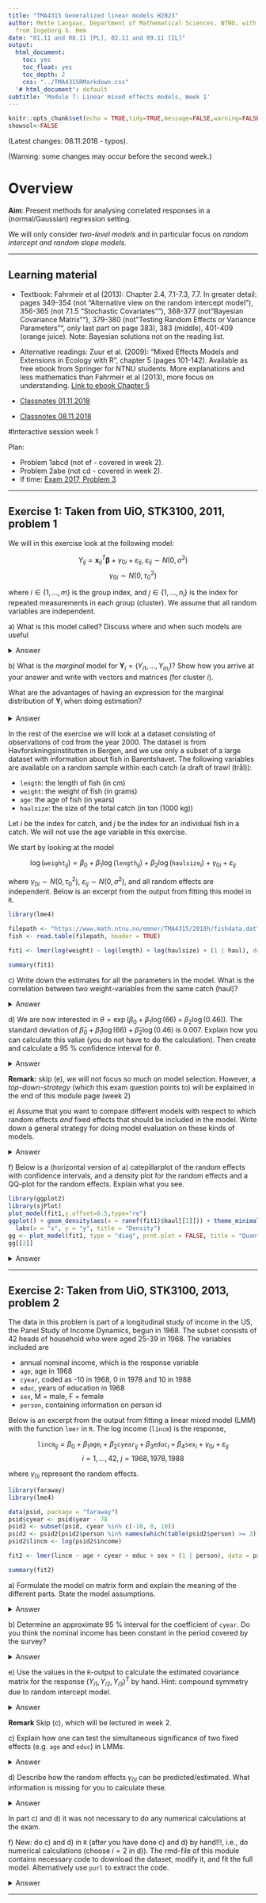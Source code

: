 ```yaml
---
title: "TMA4315 Generalized linear models H2023"
author: Mette Langaas, Department of Mathematical Sciences, NTNU, with contibutions
  from Ingeborg G. Hem
date: "01.11 and 08.11 [PL], 02.11 and 09.11 [IL]"
output:
  html_document:
    toc: yes
    toc_float: yes
    toc_depth: 2
    css: "../TMA4315RMarkdown.css"
  '# html_document': default
subtitle: 'Module 7: Linear mixed effects models, Week 1'
---
```


```r
knitr::opts_chunk$set(echo = TRUE,tidy=TRUE,message=FALSE,warning=FALSE,results="hold")
showsol<-FALSE
```

(Latest changes: 08.11.2018 - typos).

(Warning: some changes may occur before the second week.)

# Overview

**Aim**: Present methods for analysing correlated responses in a (normal/Gaussian) regression setting.

We will only consider _two-level models_ and in particular focus on _random intercept and random slope models._

---

## Learning material

* Textbook: Fahrmeir et al (2013): Chapter 2.4, 7.1-7.3, 7.7. In greater detail: pages 349-354 (not "Alternative view on the random intercept model"), 356-365 (not 7.1.5 "Stochastic Covariates""), 368-377 (not "Bayesian Covariance Matrix""), 379-380 (not "Testing Random Effects or Variance Parameters"", only last part on page 383), 383 (middle), 401-409 (orange juice). Note: Bayesian solutions not on the reading list.

* Alternative readings: Zuur et al. (2009): "Mixed Effects Models and Extensions in Ecology with R", chapter 5 (pages 101-142). Available as free ebook from Springer for NTNU students. More explanations and less mathematics than Fahrmeir et al (2013), more focus on understanding. [Link to ebook Chapter 5](https://link.springer.com/chapter/10.1007/978-0-387-87458-6_5)

* [Classnotes 01.11.2018](https://www.math.ntnu.no/emner/TMA4315/2018h/M7w12018.pdf) 
* [Classnotes 08.11.2018](https://www.math.ntnu.no/emner/TMA4315/2018h/M7w22018.pdf) 


#<a id="interactivew1">Interactive session week 1 </a>

Plan:  

* Problem 1abcd (not ef - covered in week 2).
* Problem 2abe (not cd - covered in week 2).
* If time: [Exam 2017, Problem 3](#exam2017)

---

## Exercise 1: Taken from UiO, STK3100, 2011, problem 1

We will in this exercise look at the following model:

$$Y_{ij} = \mathbf{x}_{ij}^T \pmb{\beta} + \gamma_{0i} + {\varepsilon}_{ij}, \ \varepsilon_{ij} \sim N(0, \sigma^2) $$
$$\gamma_{0i} \sim N(0, \tau_0^2)$$

where $i \in \{1, \dots, m\}$ is the group index, and $j \in \{1, \dots, n_i\}$ is the index for repeated measurements in each group (cluster). We assume that all random variables are independent.

<span class="question">a) What is this model called? Discuss where and when such models are useful</span>


<details><summary>Answer</summary>
This is a random intercept model. Such models are useful if you want to model correlations between variables from the same group (clustered data) or the same invidual (longitudinal data).
</details>

<span class="question">b) What is the *marginal* model for $\mathbf{Y}_i = (Y_{i1}, \dots, Y_{in_i})$? Show how you arrive at your answer and write with vectors and matrices (for cluster $i$).</span>

<span class="question">What are the advantages of having an expression for the marginal distribution of $\mathbf{Y}_i$ when doing estimation? </span>

<details><summary>Answer</summary>
We have 

$$\mathbf{Y}_i = \mathbf{X}_i \pmb{\beta} + \mathbf{1}\gamma_{0i} + \pmb{\varepsilon}_i, \ \pmb{\varepsilon}_i \sim N(0, \sigma^2\mathbf{I}) $$

which gives

$$ \mathbf{Y}_i \sim N(\mathbf{X}_i\pmb{\beta}, \tau_0^2 \mathbf{11}^T + \sigma^2 \mathbf{I}) $$

where $\mathbf{1}$ is a column vector of ones. 

Advantage of having the marginal distribution: Then we also have an explicit expression for the likelihood

$$L(\pmb{\beta}, \tau_0^2, \sigma^2) = \prod_{i = 1}^N f(y_i; \pmb{\beta}, \tau_0^2, \sigma^2) $$

which we need to find MLE and REML estimates.

</details>

<!-- New: also write down the formula for ${\bf Y}$ (all clusters together). -->



In the rest of the exercise we will look at a dataset consisting of observations of cod from the year 2000. The dataset is from Havforskningsinstitutten in Bergen, and we use only a subset of a large dataset with information about fish in Barentshavet. The following variables are available on a random sample within each catch (a draft of trawl (trål)):

* `length`: the length of fish (in cm)
* `weight`: the weight of fish (in grams)
* `age`: the age of fish (in years)
* `haulsize`: the size of the total catch (in ton (1000 kg))

Let $i$ be the index for catch, and $j$ be the index for an individual fish in a catch. We will not use the age variable in this exercise.

We start by looking at the model

$$ \log(\texttt{weight}_{ij}) = \beta_0 + \beta_1 \log(\texttt{length}_{ij}) + \beta_2\log(\texttt{haulsize}_i) + \gamma_{0i} + \varepsilon_{ij} $$

where $\gamma_{0i}\sim N(0, \tau_0^2)$, $\varepsilon_{ij} \sim N(0,\sigma^2)$, and all random effects are independent. Below is an excerpt from the output from fitting this model in `R`.

```r

library(lme4)

filepath <- "https://www.math.ntnu.no/emner/TMA4315/2018h/fishdata.dat"
fish <- read.table(filepath, header = TRUE)

fit1 <- lmer(log(weight) ~ log(length) + log(haulsize) + (1 | haul), data = fish)

summary(fit1)

```


<span class="question">c) Write down the estimates for all the parameters in the model. What is the correlation between two weight-variables from the same catch (haul)?</span>

<details><summary>Answer</summary>

```r

library(lme4)

filepath <- "https://www.math.ntnu.no/emner/TMA4315/2018h/fishdata.dat"
fish <- read.table(filepath, header = TRUE)

fit1 <- lmer(log(weight) ~ log(length) + log(haulsize) + (1 | haul), data = fish)

#summary(fit1)

```

We have the following parameter estimates:

```r

df <- data.frame(Parameter = c("$\\beta_0$", "$\\beta_1$", "$\\beta_2$", "$\\sigma_b$", "$\\sigma$"),
                 Estimate = c(fixef(fit1), sqrt(summary(fit1)$varcor$haul[1]), sigma(fit1)))

library(knitr)
kable(df, digits = 4)

```

The correlation between two weight-variables from the same catch (haul) is found from inserting parameter estimates into 
$$\text{Corr}(Y_{ij},Y_{il})=\frac{\tau_0^2}{\tau_0^2+\sigma^2} \text{ for }j\neq l$$

```r
vc <- VarCorr(fit1)
print(vc)
df <- as.data.frame(vc)
numerator <- df[4][[1]][1]
denominator <- sum(df[4][[1]])
cat("numerator:", numerator, "\n")
cat("denominator:", denominator, "\n")
ICC <- numerator/denominator
ICC
```

Then, $$\widehat{\frac{\tau_0^2}{\tau_0^2 + \sigma^2}} = \frac{{`r numerator`}}{{`r denominator`}}={`r ICC`}$$

</details>

<span class="question">d) We are now interested in $\theta = \exp(\beta_0 + \beta_1 \log(66) + \beta_2 \log(0.46))$. The standard deviation of $\hat{\beta}_0 + \hat{\beta}_1 \log(66) + \hat{\beta}_2 \log(0.46)$ is 0.007. Explain how you can calculate this value (you do not have to do the calculation). Then create and calculate a 95 % confidence interval for $\theta$.</span>

<details><summary>Answer</summary>
$\pmb{\hat{\beta}}$ is approximately Gaussian (normal), and then

$$\log(\hat{\theta}) = \hat{\mu} = \hat{\beta}_0 + \hat{\beta}_1 \log(66) + \hat{\beta}_2 \log(0.46)$$

is also Gaussian with variance

$$Var(\hat{\mu}) = Var(\hat{\beta}_0) + \log(66)^2Var(\hat{\beta}_1) + \log(0.46)^2Var(\hat{\beta}_2) + \\ 2\cdot \log(66)Cov(\hat{\beta}_0, \hat{\beta}_1) + 2\cdot \log(0.46)Cov(\hat{\beta}_0, \hat{\beta}_2) + 2\log(66)\log(0.46)Cov(\hat{\beta}_1, \hat{\beta}_2)) = 0.00706^2$$

Then we get a 95 % confidence interval for $\mu$:

$$\hat{\mu} \pm 1.96 \cdot \sqrt{Var(\hat{\mu})} = [7.849683, 7.877365] $$

We take the exponential of this interval to get a confidence interval for $\theta$: $[2564.922, 2636.914]$

```r

# it is much simpler to just use vcov(fit1), but here we write down everything so we can compare with the printout
vbeta0 <- summary(fit1)$coefficients[1,2]^2
vbeta1 <- summary(fit1)$coefficients[2,2]^2
vbeta2 <- summary(fit1)$coefficients[3,2]^2
# cov2cor gives correlations from a covariance matrix
cbeta01 <- sqrt(vbeta0)*sqrt(vbeta1)*cov2cor(vcov(fit1))[1,2]
cbeta02 <- sqrt(vbeta0)*sqrt(vbeta2)*cov2cor(vcov(fit1))[1,3]
cbeta12 <- sqrt(vbeta1)*sqrt(vbeta2)*cov2cor(vcov(fit1))[2,3]

variance <- vbeta0 + log(66)^2*vbeta1 + log(0.46)^2*vbeta2 + 2*log(66)*cbeta01 + 2*log(0.46)*cbeta02 + 2*log(66)*log(0.46)*cbeta12
SD <- sqrt(variance)

# OR

SD2 <- as.numeric(sqrt(c(1, log(66), log(0.46)) %*% vcov(fit1) %*% c(1, log(66), log(0.46))))

cat(SD, SD2)

critval <- qnorm(0.975)

CI <- c(-critval*SD, critval*SD) + c(fixef(fit1)%*%c(1, log(66), log(0.46)))
cat(CI)
cat(exp(CI))

```

</details>

**Remark:** skip (e), we will not focus so much on model selection. However, a _top-down-strategy_ (which this exam question points to) will be explained in the end of this module page (week 2)

<span class="question">e) Assume that you want to compare different models with respect to which random effects *and* fixed effects that should be included in the model. Write down a general strategy for doing model evaluation on these kinds of models. </span>

<details><summary>Answer</summary>
1. Start with a model as close to the saturated as possible (all covariates and as many interactions as possible)
2. Find the optimal structure on all random effects (use REML)
3. Find the optimal structure on all fixed effects (use ML)
4. Present the final model with REML estimates
</details>


<span class="question">f) Below is a (horizontal version of a) catepillarplot of the random effects with confidence intervals, and a density plot for the random effects and a QQ-plot for the random effects. Explain what you see.</span>

```r
library(ggplot2)
library(sjPlot)
plot_model(fit1,y.offset=0.5,type="re")
ggplot() + geom_density(aes(x = ranef(fit1)$haul[[1]])) + theme_minimal()+
  labs(x = "x", y = "y", title = "Density")
gg <- plot_model(fit1, type = "diag", prnt.plot = FALSE, title = "Quantile plot", geom.size = 1)
gg[[2]]
```

<details><summary>Answer</summary>
From the plots we see that it is reasonable to say that the random intercepts follow a normal distribution with mean 0 and standard deviation around 0.05 (estimated value is 0.05505):

```r
ggplot(data = data.frame(x = ranef(fit1)$haul[[1]]), aes(x = x)) + geom_density() + theme_minimal() + 
  labs(x = "x", y = "y", title = "Density") +
  stat_function(fun = dnorm, args = list(mean = 0, sd = attr(VarCorr(fit1)$haul, "stddev")), col = "red")
```


</details>

---

## Exercise 2: Taken from UiO, STK3100, 2013, problem 2

The data in this problem is part of a longitudinal study of income in the US, the Panel Study of Income Dynamics, begun in 1968. The subset consists of 42 heads of household who were aged 25-39 in 1968. The variables included are

* annual nominal income, which is the response variable
* `age`, age in 1968
* `cyear`, coded as -10 in 1968, 0 in 1978 and 10 in 1988
* `educ`, years of education in 1968
* `sex`, M = male, F = female
* `person`, containing information on person id

Below is an excerpt from the output from fitting a linear mixed model (LMM) with the function `lmer` in `R`. The log income (`lincm`) is the response,

$$\texttt{lincm}_{ij} = \beta_0 + \beta_1 \texttt{age}_i + \beta_2 \texttt{cyear}_{ij} + \beta_3 \texttt{educ}_i + \beta_4 \texttt{sex}_i + \gamma_{0i} + \varepsilon_{ij}$$
$$i = 1, \dots, 42, \ j = 1968, 1978, 1988$$

where $\gamma_{0i}$ represent the random effects.

```r

library(faraway)
library(lme4)

data(psid, package = "faraway")
psid$cyear <- psid$year - 78
psid2 <- subset(psid, cyear %in% c(-10, 0, 10))
psid2 <- psid2[psid2$person %in% names(which(table(psid2$person) >= 3)),]
psid2$lincm <- log(psid2$income)

fit2 <- lmer(lincm ~ age + cyear + educ + sex + (1 | person), data = psid2)

summary(fit2)

```


<span class="question">a) Formulate the model on matrix form and explain the meaning of the different parts. State the model assumptions. </span>

<details><summary>Answer</summary>
On a vector form for responses $\textbf{Y}_i^T = (Y_{i1}, Y_{i2}, Y_{i3})^T$:

$$
\begin{pmatrix} Y_{i1} \\ Y_{i2} \\ Y_{i3} \end{pmatrix} 
= 
\begin{pmatrix} 
  1 & \texttt{age}_{i1} & \texttt{cyear}_i & \texttt{sex}_i \\
  1 & \texttt{age}_{i2} & \texttt{cyear}_i & \texttt{sex}_i \\
  1 & \texttt{age}_{i3} & \texttt{cyear}_i & \texttt{sex}_i \\
\end{pmatrix}
\begin{pmatrix} \beta_0 \\ \beta_1 \\ \beta_2 \\ \beta_3 \\ \beta_4 \end{pmatrix}
+
\begin{pmatrix} 1 \\ 1 \\ 1 \end{pmatrix} \mathbf{\gamma}_{0i}
+
\begin{pmatrix} \varepsilon_{i1} \\ \varepsilon_{i2} \\ \varepsilon_{i3} \end{pmatrix}
$$

Which has the form of a linear mixed model $\mathbf{Y}_i = X_i\beta + U_i\mathbf{\gamma}_{0i} + \varepsilon_i$, where the columns of the $n_i \times p$-matrix $U_i$ is a subset of the columns of the $n_i \times p$-matrix $X_i$. Here, $\pmb{\gamma}_{0i}$ and $\varepsilon_i$ are independent, and

$$\pmb{\gamma}_{0i} \sim N_{q+1}(0, Q) \text{ and } \varepsilon_i = \begin{pmatrix} \varepsilon_{i1} \\ \varepsilon_{i2} \\ \varepsilon_{i3} \end{pmatrix} \sim N_{n_i}(0, \Sigma_i), \ i = 1, \dots, N $$

In our case, $N = 42$, $n_i = 3$, $p = 4$, $q = 0$ (since we only have random intercept), and $\Sigma_i = \sigma^2 I_3$ where $I_3$ is the $3 \times 3$ identity matrix. Here $\beta_0, \dots, \beta_4$ describe the fixed effects and $\textbf{b}_i$ the random effects.

Assumptions: $\pmb{\gamma}_{0i}$ and $\varepsilon_{i}$ must be independent, and we need a linear relationshop between $y$ and $x$. In general, we need things to be like the model says (e.g. Gaussian errors).
</details>

<span class="question">b) Determine an approximate 95 % interval for the coefficient of `cyear`. Do you think the nominal income has been constant in the period covered by the survey?</span>

<details><summary>Answer</summary>

```r

library(faraway)
library(lme4)

data(psid, package = "faraway")
psid$cyear <- psid$year - 78
psid2 <- subset(psid, cyear %in% c(-10, 0, 10))
psid2 <- psid2[psid2$person %in% names(which(table(psid2$person) >= 3)),]
psid2$lincm <- log(psid2$income)

fit2 <- lmer(lincm ~ age + cyear + educ + sex + (1 | person), data = psid2)

summary(fit2)

critval <- qnorm(0.025, lower.tail = FALSE)
interval <- summary(fit2)$coefficients[3,1] + critval * summary(fit2)$coefficients[3,2]*c(-1, 1)
Q <- c(summary(fit2)$varcor$person) # q = 1, so this is not a matrix (a 1x1-matrix)
sigma_i <- sigma(fit2)^2*diag(3)

```


From the output we see that the coefficient of `cyear`, $\beta_3$ is estimated to be $\hat{\beta}_3 = 0.08416257$ with estimated standard error 0.008188946. Hence, an approximate interval has limits $0.08416257 \pm 1.96 \times 0.008188946$, so the interval is $(0.06811253, 0.10021261)$. The interval does not contain zero, so a test for constant nominal income would be rejected.

</details>

<span class="question">e) Use the values in the `R`-output to calculate the estimated covariance matrix for the response $(Y_{i1}, Y_{i2}, Y_{i3})^T$ by hand. Hint: compound symmetry due to random intercept model. </span>

<details><summary>Answer</summary>
The elements in the covariance matrix are

$$ \text{Cov}(Y_{ij}, Y_{kl}) = \begin{cases} \tau_0^2 + \sigma^2 = \text{Var}(Y_{ij}) & \text{ for } i=k, j=l \\ \tau_0^2 & \text{ for } i=k, j \neq l \\ 0 & \text{ for } i \neq k, j \neq l \end{cases} $$


From d) it follows that $\hat{\Sigma}_{\mathbf{Y}_i} = U_i\hat{Q}U_i^T + \hat{\Sigma}_i$. In this case $Z_i = (1,1,1)^T$ and $\hat{\Sigma}_i = \hat{\sigma}^2 I_3$. From the output we have that $\hat{Q} = \hat{\tau}_0^2 =$ `r Q` $\approx 0.0018$ and $\hat{\sigma} =$ `r sigma_i[1,1]` $\approx 0.563$. Thus we get

$$\hat{\Sigma}_{\mathbf{Y}_i} = \hat{\tau}_0^2 \begin{pmatrix} 1 & 1 & 1 \\ 1 & 1 & 1 \\ 1 & 1 & 1 \end{pmatrix} + \hat{\sigma}^2 \begin{pmatrix} 1 & 0 & 0 \\ 0 & 1 & 0 \\ 0 & 0 & 1 \end{pmatrix}$$

$$ = \begin{pmatrix} 0.0018+0.563 & 0.0018 & 0.0018 \\ 0.0018 & 0.0018+0.563 & 0.0018 \\ 0.0018 & 0.0018 & 0.0018+0.563 \end{pmatrix} $$

$$ = \begin{pmatrix} 0.5648 & 0.0018 & 0.0018 \\ 0.0018 & 0.5648 & 0.0018 \\ 0.0018 & 0.0018 & 0.5648 \end{pmatrix} $$

(diagonal elements all equal to $\hat{\sigma}^2 + \hat{\tau}_0^2$ and off-diagonal elements all equal to $\hat{\tau}_0^2$).

</details>

**Remark** Skip (c), which will be lectured in week 2.

<span class="question">c) Explain how one can test the simultaneous significance of two fixed effects (e.g. `age` and `educ`) in LMMs.</span>

<details><summary>Answer</summary>
The question involves the fixed effects. One way to do it is to fit two models:

* one full model containing all the fixed effects, and
* one nested model where the two effects `age` and `educ` are omitted, 

and obtain the maximal value of the likelihood at the two models, call them $L_{max, full}$ and $L_{max, nested}$. The likelihood ratio test consists of comparing 

$$-2 \log(L_{max, nested}/L_{max, full}) =-2(l_{max, nested}-l_{max, full})$$

to a $\chi^2$-distribution where the degrees of freedom are the difference of the number of parameters in the two models, i.e., the number of restrictions which is **two** in this case.

It is important that the ordinary maximum likelihood estimates are used. The restricted maximum likelihood method (REML) consists of basing the estimates on a linear transformation of the data. These transformations are different for the full and the nested model and involve unequal reductions of the data. Therefore it does not make sense to compare the REML likelihoods since they are based on different data.

An alternative is to use the Wald test. The approximate distribution of the estimators of the coefficients have covariance matrix 

$$\Sigma_{\hat{\beta}} = \left( \sum_{i = 1}^N (X_i^T \Sigma_i(\hat{\theta})^{-1}X_i) \right)^{-1}$$

where $\Sigma_i(\theta)$ is the covariance matrix of $\mathbf{Y}_i$ and $\theta$ are the parameters that describe this covariance. The Wald statistic for the null hypothesis

$$H_0 : C\beta = d$$

with $C$ a $r \times s$-matrix ($s$ is the number of parameters in the hypothesis), is 

$$(C\hat{\beta}-d)^T(C\hat{\Sigma}_{\hat{\beta}}C^T)^{-1}(C\hat{\beta}-d)$$

and is approximately $\chi^2$-distributed with $s$ degrees of freedom under $H_0$. In our case, $s = 2$, $C = I_2$, and $d = (0,0)^T$.

```r

# lrt:

fit_full <- lmer(lincm ~ age + cyear + educ + sex + (1 | person), data = psid2)
fit_nest <- lmer(lincm ~ cyear + sex + (1 | person), data = psid2)

# un-restricted (regular) likelihood
lrt <- -2*(c(logLik(fit_nest)) - c(logLik(fit_full))); lrt
pchisq(lrt, 2, lower.tail = FALSE) # reject H0


# wald:

C <- diag(2)
beta <- as.vector(summary(fit2)$coefficients[c(2,4),1])
sigma <- as.matrix(vcov(fit2)[c(2,4), c(2,4)])
d <- matrix(c(0,0), ncol = 1)

# since d is a zero-vector and C is a diagonal matrix we can ignore them in the calculations
# wald <- t(C%*%beta-d)%*%solve(C%*%sigma%*%t(C))%*%(C%*%beta-d); wald
wald <- t(beta)%*%solve(sigma)%*%beta; wald

pchisq(wald, 2, lower.tail = FALSE) # small p-value, reject H0

```

Note that you do not need any new information to find the Wald statistic, as you have all you need from the `summary`. To calculate this was not expected on the exam.

```r

beta # both under "Fixed effects" in the summary
sigma # the squared roots of the diagonal is under "Fixed effects" in the summary (standard deviations)
sqrt(diag(sigma))

# the covariances are trickier, but can be found by using that 
# the correlation between age and educ is -0.201, found under
# "Correlation of Fixed Effects", and then multiplying with the standard deviations
-0.201*0.015207*0.027582

```

</details>


<span class="question">d) Describe how the random effects $\gamma_{0i}$ can be predicted/estimated. What information is missing for you to calculate these. </span>

<details><summary>Answer</summary>
The estimates of $\pmb{\gamma}_{0i}$ are based on the conditional expectations E$(\pmb{\gamma}_{0i} | \mathbf{Y}_1, \dots, \mathbf{Y}_N) =$ E$(\pmb{\gamma}_{0i} | \mathbf{Y}_i)$ since $\mathbf{Y}_1, \dots, \mathbf{Y}_N$ are independent and $\pmb{\gamma}_{0i}$ only depends on $\mathbf{Y}_i$. Thd simultaneuous distribution of $\pmb{\gamma}_{0i}$ and $\mathbf{Y}_i$ is a $(q + n_i)$-dimensional multinormal with expectation and covariance matrix

$$\begin{pmatrix} 0 \\ X_i\beta \end{pmatrix} \text{ and } \begin{pmatrix} Q & QZ_i^T \\ Z_iQ & Z_iQZ_i^T + \Sigma_i \end{pmatrix} $$

It then follows from the properties if the multinomial distribution that

$$E(\pmb{\gamma}_{0i} | \mathbf{Y}_i) = 0 + QU_i^T(U_iQU_i^T + \Sigma_i)^{-1}(\mathbf{Y}_i - X_i\beta) $$

Hence $\pmb{\gamma}_{0i}$ is estimated by

$$\hat{Q}Z_i^T(U_i\hat{Q}U_i^T + \hat{\Sigma}_i)^{-1}(\mathbf{Y}_i - X_i\hat{\beta}) $$

where all estimates are the REML estimates.

```r

U_i <- matrix(c(1,1,1), ncol = 1)
Q <- c(summary(fit2)$varcor$person) # q = 1, so this is not a matrix (a 1x1-matrix)
beta <- as.matrix(fixef(fit2))
sigma_i <- sigma(fit2)^2*diag(3)

# choosing i = 2
i <- 2
Y_i <- as.matrix(subset(psid2, person == i)$lincm)
X_i <- as.matrix(data.frame(int = c(1,1,1), 
                            subset(psid2, person == i)[,c(1, 7, 2)], 
                            sex = ifelse (psid2$sex[psid2$person == i][1] == "M", c(1,1,1), c(0,0,0))))


Q%*%t(U_i)%*%solve(U_i%*%Q%*%t(U_i) + sigma_i)%*%(Y_i - X_i%*%beta)
# can check and see if the estimate coincides with the estimate from lmer
ranef(fit2)$person[which(row.names(ranef(fit2)$person) == i),] # and it does

```


Need $Y_i$ and $X_i$, everything else can be found (with some calculations) from the summary. 

</details>

In part c) and d) it was not necessary to do any numerical calculations at the exam.

<span class="question">f) New: do c) and d) in `R` (after you have done c) and d) by hand!!!, i.e., do numerical calculations (choose $i = 2$ in d)). The rmd-file of this module contains necessary code to download the dataset, modify it, and fit the full model. Alternatively use `purl` to extract the code.</span>

<details><summary>Answer</summary>
This is a random intercept model. Such models are useful if you want to model correlations between variables from the same group (clustered data) or the same invidual (longitudinal data).
</details>

---


